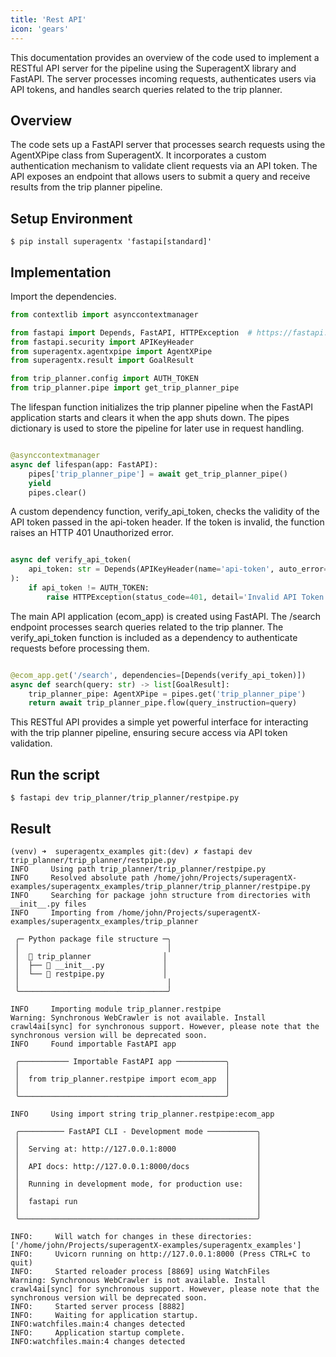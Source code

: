 ```yaml
---
title: 'Rest API'
icon: 'gears'
---
```


This documentation provides an overview of the code used to implement a RESTful API server for the pipeline using
the SuperagentX library and FastAPI. The server processes incoming requests, authenticates users via API tokens,
and handles search queries related to the trip planner.

## Overview
The code sets up a FastAPI server that processes search requests using the AgentXPipe class from SuperagentX.
It incorporates a custom authentication mechanism to validate client requests via an API token. The API exposes
an endpoint that allows users to submit a query and receive results from the trip planner pipeline.

## Setup Environment
``` shell
$ pip install superagentx 'fastapi[standard]'
```

## Implementation
Import the dependencies.

```python
from contextlib import asynccontextmanager

from fastapi import Depends, FastAPI, HTTPException  # https://fastapi.tiangolo.com/
from fastapi.security import APIKeyHeader
from superagentx.agentxpipe import AgentXPipe
from superagentx.result import GoalResult

from trip_planner.config import AUTH_TOKEN
from trip_planner.pipe import get_trip_planner_pipe
```

The lifespan function initializes the trip planner pipeline when the FastAPI application starts and clears
it when the app shuts down. The pipes dictionary is used to store the pipeline for later use in request handling.

```python

@asynccontextmanager
async def lifespan(app: FastAPI):
    pipes['trip_planner_pipe'] = await get_trip_planner_pipe()
    yield
    pipes.clear()

```

A custom dependency function, verify_api_token, checks the validity of the API token passed in the api-token header.
If the token is invalid, the function raises an HTTP 401 Unauthorized error.

```python

async def verify_api_token(
    api_token: str = Depends(APIKeyHeader(name='api-token', auto_error=False))
):
    if api_token != AUTH_TOKEN:
        raise HTTPException(status_code=401, detail='Invalid API Token!')

```

The main API application (ecom_app) is created using FastAPI. The /search endpoint processes search queries
related to the trip planner. The verify_api_token function is included as a dependency to authenticate requests before processing them.

```python

@ecom_app.get('/search', dependencies=[Depends(verify_api_token)])
async def search(query: str) -> list[GoalResult]:
    trip_planner_pipe: AgentXPipe = pipes.get('trip_planner_pipe')
    return await trip_planner_pipe.flow(query_instruction=query)

```

This RESTful API provides a simple yet powerful interface for interacting with the trip planner pipeline, ensuring
secure access via API token validation.


## Run the script
```shell
$ fastapi dev trip_planner/trip_planner/restpipe.py
```

## Result
```shell
(venv) ➜  superagentx_examples git:(dev) ✗ fastapi dev trip_planner/trip_planner/restpipe.py
INFO     Using path trip_planner/trip_planner/restpipe.py
INFO     Resolved absolute path /home/john/Projects/superagentX-examples/superagentx_examples/trip_planner/trip_planner/restpipe.py
INFO     Searching for package john structure from directories with __init__.py files
INFO     Importing from /home/john/Projects/superagentX-examples/superagentx_examples/trip_planner

 ╭─ Python package file structure ─╮
 │                                 │
 │  📁 trip_planner                │
 │  ├── 🐍 __init__.py             │
 │  └── 🐍 restpipe.py             │
 │                                 │
 ╰─────────────────────────────────╯

INFO     Importing module trip_planner.restpipe
Warning: Synchronous WebCrawler is not available. Install crawl4ai[sync] for synchronous support. However, please note that the synchronous version will be deprecated soon.
INFO     Found importable FastAPI app

 ╭─────────── Importable FastAPI app ───────────╮
 │                                              │
 │  from trip_planner.restpipe import ecom_app  │
 │                                              │
 ╰──────────────────────────────────────────────╯

INFO     Using import string trip_planner.restpipe:ecom_app

 ╭────────── FastAPI CLI - Development mode ───────────╮
 │                                                     │
 │  Serving at: http://127.0.0.1:8000                  │
 │                                                     │
 │  API docs: http://127.0.0.1:8000/docs               │
 │                                                     │
 │  Running in development mode, for production use:   │
 │                                                     │
 │  fastapi run                                        │
 │                                                     │
 ╰─────────────────────────────────────────────────────╯

INFO:     Will watch for changes in these directories: ['/home/john/Projects/superagentX-examples/superagentx_examples']
INFO:     Uvicorn running on http://127.0.0.1:8000 (Press CTRL+C to quit)
INFO:     Started reloader process [8869] using WatchFiles
Warning: Synchronous WebCrawler is not available. Install crawl4ai[sync] for synchronous support. However, please note that the synchronous version will be deprecated soon.
INFO:     Started server process [8882]
INFO:     Waiting for application startup.
INFO:watchfiles.main:4 changes detected
INFO:     Application startup complete.
INFO:watchfiles.main:4 changes detected

```













